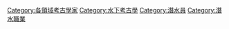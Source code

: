 [[Category:各領域考古學家|Category:各領域考古學家]]
[[Category:水下考古學|Category:水下考古學]]
[[Category:潛水員|Category:潛水員]]
[[Category:潛水職業|Category:潛水職業]]